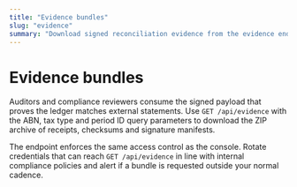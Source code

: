```yaml
---
title: "Evidence bundles"
slug: "evidence"
summary: "Download signed reconciliation evidence from the evidence endpoint."
---
```


# Evidence bundles

Auditors and compliance reviewers consume the signed payload that proves the ledger matches external statements. Use
`GET /api/evidence` with the ABN, tax type and period ID query parameters to download the ZIP archive of receipts, checksums and
signature manifests.

The endpoint enforces the same access control as the console. Rotate credentials that can reach `GET /api/evidence` in line with
internal compliance policies and alert if a bundle is requested outside your normal cadence.
